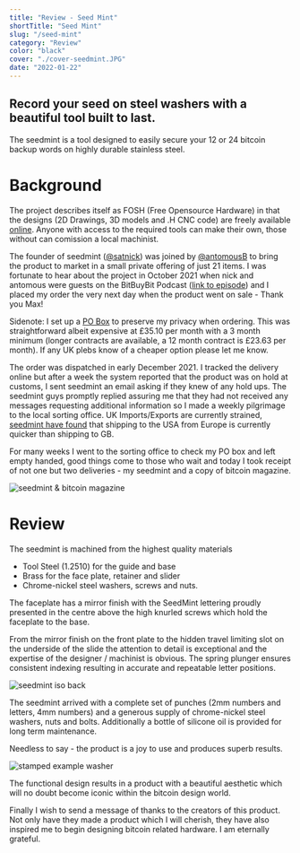 ```yaml
---
title: "Review - Seed Mint"
shortTitle: "Seed Mint"
slug: "/seed-mint"
category: "Review"
color: "black"
cover: "./cover-seedmint.JPG"
date: "2022-01-22"
---
```


## Record your seed on steel washers with a beautiful tool built to last.

The seedmint is a tool designed to easily secure your 12 or 24 bitcoin backup words on highly durable stainless steel.

# Background

The project describes itself as FOSH (Free Opensource Hardware) in that the designs (2D Drawings, 3D models and .H CNC code) are freely available [online](https://github.com/SeedMint/SeedMint).
Anyone with access to the required tools can make their own, those without can comission a local machinist.

The founder of seedmint ([@satnick](https://twitter.com/snicktoshi)) was joined by [@antomousB](https://twitter.com/antomousB) to bring the product to market in a small private offering of just 21 items. 
I was fortunate to hear about the project in October 2021 when nick and antomous were guests on the BitBuyBit Podcast ([link to episode](https://ungovernablemisfits.com/podcast/secure-your-sats-with-seedmint21bitcoin-is-precious/)) and I placed my order the very next day when the product went on sale - Thank you Max!

Sidenote: I set up a [PO Box](https://www.royalmail.com/receiving/po-box) to preserve my privacy when ordering. 
This was straightforward albeit expensive at £35.10 per month with a 3 month minimum (longer contracts are available, a 12 month contract is £23.63 per month). If any UK plebs know of a cheaper option please let me know.

The order was dispatched in early December 2021. 
I tracked the delivery online but after a week the system reported that the product was on hold at customs, I sent seedmint an email asking if they knew of any hold ups. 
The seedmint guys promptly replied assuring me that they had not received any messages requesting additional information so I made a weekly pilgrimage to the local sorting office.
UK Imports/Exports are currently strained, [seedmint have found](https://twitter.com/SeedMint21/status/1479722460186558466) that shipping to the USA from Europe is currently quicker than shipping to GB.

For many weeks I went to the sorting office to check my PO box and left empty handed, good things come to those who wait and today I took receipt of not one but two deliveries - my seedmint and a copy of bitcoin magazine.

![seedmint & bitcoin magazine](./sm-bm.jpg)

# Review

The seedmint is machined from the highest quality materials

- Tool Steel (1.2510) for the guide and base
- Brass for the face plate, retainer and slider
- Chrome-nickel steel washers, screws and nuts.

The faceplate has a mirror finish with the SeedMint lettering proudly presented in the centre above the high knurled screws which hold the faceplate to the base.

From the mirror finish on the front plate to the hidden travel limiting slot on the underside of the slide the attention to detail is exceptional and the expertise of the designer / machinist is obvious.
The spring plunger ensures consistent indexing resulting in accurate and repeatable letter positions.

![seedmint iso back](./sm-iso-back.jpg)

The seedmint arrived with a complete set of punches (2mm numbers and letters, 4mm numbers) and a generous supply of chrome-nickel steel washers, nuts and bolts. 
Additionally a bottle of silicone oil is provided for long term maintenance.

Needless to say - the product is a joy to use and produces superb results.

![stamped example washer](./sm-21sats.jpg)

The functional design results in a product with a beautiful aesthetic which will no doubt become iconic within the bitcoin design world.

Finally I wish to send a message of thanks to the creators of this product. 
Not only have they made a product which I will cherish, they have also inspired me to begin designing bitcoin related hardware. 
I am eternally grateful. 